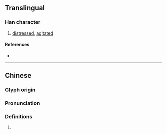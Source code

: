 {{character info/new}}
==Translingual==

===Han character===
{{Han char|rn=61|rad=心|as=10|sn=13|four=97072|canj=PBOU|ids=⿰忄䍃}}

# [[distressed]], [[agitated]]

====References====
* {{Han ref|kx=0396.160|dkj=10990|dj=0735.020|hdz=42338.090|uh=612E|ud=24878|bh=DD6C|bd=56684}}

----

==Chinese==
{{zh-forms}}

===Glyph origin===
{{Han etym}}

===Pronunciation===
{{zh-pron
|m=yáo
|c=jiu4
|mc=y
|oc=y
|ma=
|cat=v,a
}}

===Definitions===
{{zh-hanzi}}

# {{rfdef|zh}}